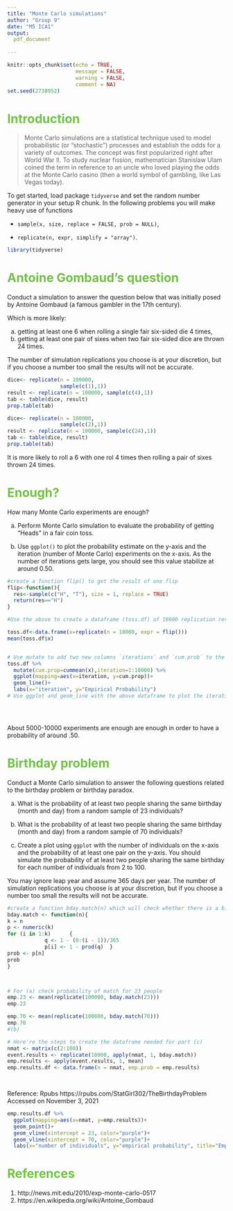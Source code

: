 ```yaml
---
title: "Monte Carlo simulations"
author: "Group 9"
date: "M5 ICA1"
output: 
  pdf_document
    
---
```


<style type="text/css">
/* Title */
h1.title {
  color: #262626;
  font-size:40px;
  font-weight: bold;
}
/* Level 1 header */
h1 {
  color: #71C144;
}
/* Level 2 header */
h2 {
  color: #FF664D;
}
/* Table of contents */
.list-group-item.active, .list-group-item.active:focus, .list-group-item.active:hover {
    z-index: 2;
    color: #fff;
    background-color: #71C144;
    border-color: #337ab7;
</style>

```r
knitr::opts_chunk$set(echo = TRUE,
                      message = FALSE, 
                      warning = FALSE,
                      comment = NA)
set.seed(2738952)
```

# Introduction

>Monte Carlo simulations are a statistical technique used to model 
probabilistic (or "stochastic") processes and establish the odds for a
variety of outcomes. The concept was first popularized right after 
World War II. To study nuclear fission, mathematician Stanislaw Ulam coined 
the term in reference to an uncle who loved playing the odds at the Monte Carlo casino (then a world symbol of gambling, like Las Vegas today).

To get started, load package `tidyverse` and set the random number generator
in your setup R chunk. In the following problems you will make heavy use of
functions

- `sample(x, size, replace = FALSE, prob = NULL)`,

- `replicate(n, expr, simplify = "array")`.

```r
library(tidyverse)
```

# Antoine Gombaud's question

Conduct a simulation to answer the question below that was initially posed by 
Antoine Gombaud (a famous gambler in the 17th century).

Which is more likely:

 a. getting at least one 6 when rolling a single fair six-sided die 4 times,
 b. getting at least one pair of sixes when two fair six-sided dice are 
    thrown 24 times.
 
The number of simulation replications you choose is at your discretion, 
but if you choose a number too small the results will not be accurate.


```r
dice<- replicate(n = 100000,
                 sample(c(1),1))
result <- replicate(n = 100000, sample(c(4),1))
tab <- table(dice, result)
prop.table(tab)
```


```r
dice<- replicate(n = 100000,
                 sample(c(2),1))
result <- replicate(n = 100000, sample(c(24),1))
tab <- table(dice, result)
prop.table(tab)
```

It is more likely to roll a 6 with one rol 4 times then rolling a pair of sixes thrown 24 times. 

# Enough?

How many Monte Carlo experiments are enough? 

 a. Perform Monte Carlo simulation to evaluate the probability of getting "Heads" in a fair coin toss. 
 
 b. Use `ggplot()` to plot the probability estimate on the y-axis and the iteration (number of Monte Carlo) experiments on the x-axis. As the number of iterations gets large, you should see this value stabilize at around 0.50.

```r
#create a function flip() to get the result of one flip
flip<-function(){
  res<-sample(c("H", "T"), size = 1, replace = TRUE)
  return(res=="H")
}

#Use the above to create a dataframe (toss.df) of 10000 replication results.

toss.df<-data.frame(x=replicate(n = 10000, expr = flip()))
mean(toss.df$x)


# Use mutate to add two new columns `iterations` and `cum.prob` to the dataframe toss.df. `cum.prob` will give the cumulative probabilities of getting heads in each iteration.
toss.df %>% 
  mutate(cum.prop=cummean(x),iteration=1:10000) %>% 
  ggplot(mapping=aes(x=iteration, y=cum.prop))+
  geom_line()+
  labs(x="iteration", y="Empirical Probability")
# Use ggplot and geom_line with the above dataframe to plot the iteration vs cumulative probabilities graph.


  

```
About 5000-10000 experiments are enough are enough in order to have a probability of around .50.

# Birthday problem

Conduct a Monte Carlo simulation to answer the following questions 
related to the birthday problem or birthday paradox.

  a. What is the probability of at least two people sharing the same birthday 
     (month and day) from a random sample of 23 individuals?
    
  b. What is the probability of at least two people sharing the same birthday 
     (month and day) from a random sample of 70 individuals?
  c. Create a plot using `ggplot` with the number of individuals on the x-axis 
     and the probability of at least one pair on the y-axis. You should 
     simulate the probability of at least two people sharing the same 
     birthday for each number of individuals from 2 to 100.
  
You may ignore leap year and assume 365 days per year. The number of simulation replications you choose is at your discretion, but if you choose a number 
too small the results will not be accurate.


```r
#create a function bday.match(n) which will check whether there is a birthday match in a year between `n` individuals
bday.match <- function(n){
k = n  
p <- numeric(k) 
for (i in 1:k)      {
            q <- 1 - (0:(i - 1))/365  
            p[i] <- 1 - prod(q)  }
prob <- p[n]
prob
}



# For (a) check probability of match for 23 people
emp.23 <- mean(replicate(100000, bday.match(23)))
emp.23

emp.70 <- mean(replicate(100000, bday.match(70)))
emp.70
#(b)

# Here're the steps to create the dataframe needed for part (c)
nmat <- matrix(c(2:100))
event.results <- replicate(10000, apply(nmat, 1, bday.match))
emp.results <- apply(event.results, 1, mean)
emp.results.df <- data.frame(n = nmat, emp.prob = emp.results)

  

```

Reference: 
Rpubs  https://rpubs.com/StatGirl302/TheBirthdayProblem
Accessed on November 3, 2021
```r
emp.results.df %>% 
  ggplot(mapping=aes(x=nmat, y=emp.results))+
  geom_point()+
  geom_vline(xintercept = 23, color="purple")+
  geom_vline(xintercept = 70, color="purple")+
  labs(x="number of individuals", y="empirical probability", title="Empirical Probabilties for the Birthday Problem")

```

# References

1. http://news.mit.edu/2010/exp-monte-carlo-0517
2. https://en.wikipedia.org/wiki/Antoine_Gombaud